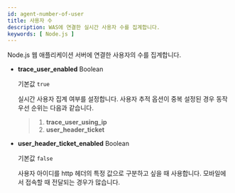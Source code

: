 ```yaml
---
id: agent-number-of-user
title: 사용자 수
description: WAS에 연결한 실시간 사용자 수를 집계합니다.
keywords: [ Node.js ]
---
```


Node.js 웹 애플리케이션 서버에 연결한 사용자의 수를 집계합니다.

* **trace_user_enabled** <span class='type'>Boolean</span>

  기본값 `true`

  실시간 사용자 집계 여부를 설정합니다. 사용자 추적 옵션이 중복 설정된 경우 동작 우선 순위는 다음과 같습니다.

  > 1. **trace_user_using_ip**
  > 1. **user_header_ticket**


<Commoncollectuser />

* **user_header_ticket_enabled** <span class='type'>Boolean</span>

  기본값 `false`

  사용자 아이디를 http 헤더의 특정 값으로 구분하고 싶을 때 사용합니다. 모바일에서 접속할 때 전달되는 경우가 많습니다.